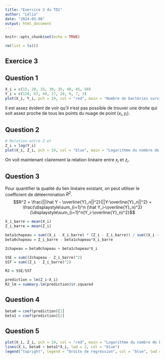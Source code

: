 ```yaml
---
title: "Exercice 3 du TD1"
author: "Lélio"
date: "2024-03-08"
output: html_document
---
```


```r
knitr::opts_chunk$set(echo = TRUE)
```

```r
rm(list = ls())
```
## Exercice 3
## Question 1

```r
X_i = c(15, 20, 25, 30, 35, 40, 45, 50)
Y_i = c(120, 67, 49, 27, 20, 9, 7, 3)
plot(X_i, Y_i, pch = 19, col = "red", main = "Nombre de bactéries survivantes en fonction du temps d'exposition", xlab = "Temps en minutes", ylab = "Nombre de bactéries survivantes")
```

Il est assez évident de voir qu'il n'est pas possible de trouver une droite qui soit assez proche de tous les points du nuage de point $(x_i, y_i)$.

## Question 2
```r
# Relation entre Z et 
Z_i = log(Y_i)
plot(X_i, Z_i, pch = 19, col = "blue", main = "Logarithme du nombre de bactéries survivantes en fonction du temps d'exposition", xlab = "Temps en minutes", ylab = "Nombre de bactéries survivantes")
```

On voit maintenant clairement la relation linéaire entre $x_i$ et $z_i$.

## Question 3
Pour quantifier la qualité du lien linéaire existant, on peut utiliser le coefficient de détéermination $R^2$.
$$R^2 = \frac{||\hat Y - \overline{Y}_n||^2}{||Y-\overline{Y}_n||^2} = \frac{\displaystyle\sum_{i=1}^n (\hat Y_i-\overline{Y}_n)^2}{\displaystyle\sum_{i=1}^n(Y_i-\overline{Y}_n)^2}$$
```r
X_i_barre = mean(X_i)
Z_i_barre = mean(Z_i)

beta1chapeau = sum((X_i - X_i_barre) * (Z_i - Z_i_barre)) / sum((X_i - X_i_barre)^2)
beta0chapeau = Z_i_barre - beta1chapeau*X_i_barre

Zchapeau = beta0chapeau + beta1chapeau*X_i

SSE = sum((Zchapeau - Z_i_barre)^2)
SST = sum((Z_i - Z_i_barre)^2)

R2 = SSE/SST
```

```r
prediction = lm(Z_i~X_i)
R2_lm = summary.lm(prediction)$r.squared
```

## Question 4
```r
beta0 = coef(prediction)[1]
beta1 = coef(prediction)[2]
```

## Question 5
```r
plot(X_i, Z_i, pch = 19, col = "red", main = "Logarithme du nombre de bactéries survivantes en fonction du temps d'exposition", xlab = "Temps en minutes", ylab = "Nombre de bactéries survivantes")
lines(X_i, beta0 + beta1*X_i, lwd = 2, col = "blue")
legend("topright", legend = "Droite de regréssion", col = "blue", lwd = 2)
```

